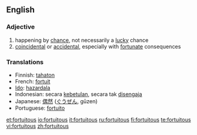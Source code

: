 ==English==

===Adjective===
{{en-adj}}

# happening by [[chance]], not necessarily a [[lucky]] chance
# [[coincidental]] or [[accidental]], especially with [[fortunate]] consequences

===Translations===
{{rfc-level|Translations at L3+ (AutoFormat would have corrected level of Translations)}}
*Finnish: [[tahaton]]
*French: [[fortuit]]
*[[Ido]]: [[hazardala]]
*Indonesian: secara [[betul|kebetulan]], secara tak [[sengaja|disengaja]]
*Japanese: [[偶然]] ([[ぐうぜん]], gūzen)
*Portuguese: [[fortuito]]

[[et:fortuitous]]
[[io:fortuitous]]
[[it:fortuitous]]
[[ru:fortuitous]]
[[fi:fortuitous]]
[[te:fortuitous]]
[[vi:fortuitous]]
[[zh:fortuitous]]